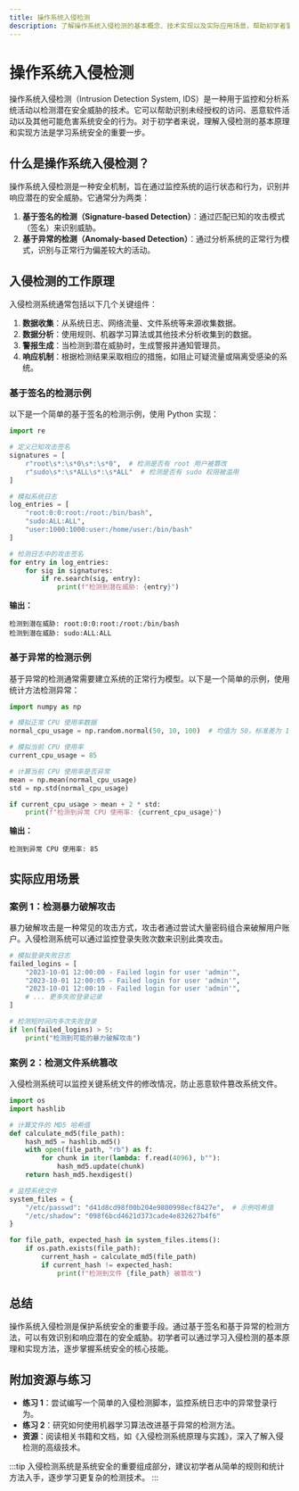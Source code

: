 ```yaml
---
title: 操作系统入侵检测
description: 了解操作系统入侵检测的基本概念、技术实现以及实际应用场景，帮助初学者掌握如何保护系统免受恶意攻击。
---
```


# 操作系统入侵检测

操作系统入侵检测（Intrusion Detection System, IDS）是一种用于监控和分析系统活动以检测潜在安全威胁的技术。它可以帮助识别未经授权的访问、恶意软件活动以及其他可能危害系统安全的行为。对于初学者来说，理解入侵检测的基本原理和实现方法是学习系统安全的重要一步。

## 什么是操作系统入侵检测？

操作系统入侵检测是一种安全机制，旨在通过监控系统的运行状态和行为，识别并响应潜在的安全威胁。它通常分为两类：

1. **基于签名的检测（Signature-based Detection）**：通过匹配已知的攻击模式（签名）来识别威胁。
2. **基于异常的检测（Anomaly-based Detection）**：通过分析系统的正常行为模式，识别与正常行为偏差较大的活动。

## 入侵检测的工作原理

入侵检测系统通常包括以下几个关键组件：

1. **数据收集**：从系统日志、网络流量、文件系统等来源收集数据。
2. **数据分析**：使用规则、机器学习算法或其他技术分析收集到的数据。
3. **警报生成**：当检测到潜在威胁时，生成警报并通知管理员。
4. **响应机制**：根据检测结果采取相应的措施，如阻止可疑流量或隔离受感染的系统。

### 基于签名的检测示例

以下是一个简单的基于签名的检测示例，使用 Python 实现：

```python
import re

# 定义已知攻击签名
signatures = [
    r"root\s*:\s*0\s*:\s*0",  # 检测是否有 root 用户被篡改
    r"sudo\s*:\s*ALL\s*:\s*ALL"  # 检测是否有 sudo 权限被滥用
]

# 模拟系统日志
log_entries = [
    "root:0:0:root:/root:/bin/bash",
    "sudo:ALL:ALL",
    "user:1000:1000:user:/home/user:/bin/bash"
]

# 检测日志中的攻击签名
for entry in log_entries:
    for sig in signatures:
        if re.search(sig, entry):
            print(f"检测到潜在威胁: {entry}")
```

**输出：**
```
检测到潜在威胁: root:0:0:root:/root:/bin/bash
检测到潜在威胁: sudo:ALL:ALL
```

### 基于异常的检测示例

基于异常的检测通常需要建立系统的正常行为模型。以下是一个简单的示例，使用统计方法检测异常：

```python
import numpy as np

# 模拟正常 CPU 使用率数据
normal_cpu_usage = np.random.normal(50, 10, 100)  # 均值为 50，标准差为 10

# 模拟当前 CPU 使用率
current_cpu_usage = 85

# 计算当前 CPU 使用率是否异常
mean = np.mean(normal_cpu_usage)
std = np.std(normal_cpu_usage)

if current_cpu_usage > mean + 2 * std:
    print(f"检测到异常 CPU 使用率: {current_cpu_usage}")
```

**输出：**
```
检测到异常 CPU 使用率: 85
```

## 实际应用场景

### 案例 1：检测暴力破解攻击

暴力破解攻击是一种常见的攻击方式，攻击者通过尝试大量密码组合来破解用户账户。入侵检测系统可以通过监控登录失败次数来识别此类攻击。

```python
# 模拟登录失败日志
failed_logins = [
    "2023-10-01 12:00:00 - Failed login for user 'admin'",
    "2023-10-01 12:00:05 - Failed login for user 'admin'",
    "2023-10-01 12:00:10 - Failed login for user 'admin'",
    # ... 更多失败登录记录
]

# 检测短时间内多次失败登录
if len(failed_logins) > 5:
    print("检测到可能的暴力破解攻击")
```

### 案例 2：检测文件系统篡改

入侵检测系统可以监控关键系统文件的修改情况，防止恶意软件篡改系统文件。

```python
import os
import hashlib

# 计算文件的 MD5 哈希值
def calculate_md5(file_path):
    hash_md5 = hashlib.md5()
    with open(file_path, "rb") as f:
        for chunk in iter(lambda: f.read(4096), b""):
            hash_md5.update(chunk)
    return hash_md5.hexdigest()

# 监控系统文件
system_files = {
    "/etc/passwd": "d41d8cd98f00b204e9800998ecf8427e",  # 示例哈希值
    "/etc/shadow": "098f6bcd4621d373cade4e832627b4f6"
}

for file_path, expected_hash in system_files.items():
    if os.path.exists(file_path):
        current_hash = calculate_md5(file_path)
        if current_hash != expected_hash:
            print(f"检测到文件 {file_path} 被篡改")
```

## 总结

操作系统入侵检测是保护系统安全的重要手段。通过基于签名和基于异常的检测方法，可以有效识别和响应潜在的安全威胁。初学者可以通过学习入侵检测的基本原理和实现方法，逐步掌握系统安全的核心技能。

## 附加资源与练习

- **练习 1**：尝试编写一个简单的入侵检测脚本，监控系统日志中的异常登录行为。
- **练习 2**：研究如何使用机器学习算法改进基于异常的检测方法。
- **资源**：阅读相关书籍和文档，如《入侵检测系统原理与实践》，深入了解入侵检测的高级技术。

:::tip
入侵检测系统是系统安全的重要组成部分，建议初学者从简单的规则和统计方法入手，逐步学习更复杂的检测技术。
:::